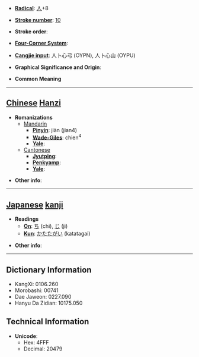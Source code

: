 * '''[[Wiktionary:Chinese radical index| Radical]]''': [[Wiktionary:Chinese radical index 人|人]]+8

* '''[[Wiktionary:Chinese total strokes index|Stroke number]]''': [[Wiktionary:Chinese total strokes index 10|10]]

* '''Stroke order''': 

* '''[[Wiktionary:Chinese four corner index|Four-Corner System]]''': 

* '''[[Wiktionary:Chinese Cangjie index|Cangjie input]]''': 人卜心弓 (OYPN), 人卜心山 (OYPU)

* '''Graphical Significance and Origin''': 

* '''Common Meaning'''

----

== [[Chinese]] [[Hanzi]] ==

* '''Romanizations'''
** [[Mandarin]]
*** '''[[Pinyin]]''': jiàn (jian4)
*** '''[[Wade-Giles]]''': chien<sup>4</sup>
*** '''[[Yale]]''': 
**[[Cantonese]]
***'''[[Jyutping]]''':
***'''[[Penkyamp]]''': 
***'''[[Yale]]''': 

* '''Other info''': 

----

== [[Japanese]] [[kanji]] ==

* '''Readings'''
** '''[[On]]''': [[ち]] (chi), [[じ]] (ji)
** '''[[Kun]]''': [[かたたがい]] (katatagai)

* '''Other info''':  

----

== Dictionary Information ==

* KangXi: 0106.260
* Morobashi: 00741
* Dae Jaweon: 0227.090
* Hanyu Da Zidian: 10175.050

== Technical Information ==

* '''Unicode''':
** Hex: 4FFF
** Decimal: 20479